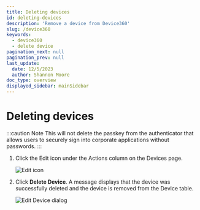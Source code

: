 ```yaml
---
title: Deleting devices
id: deleting-devices
description: 'Remove a device from Device360'
slug: /device360
keywords:
  - device360
  - delete device
pagination_next: null
pagination_prev: null
last_update:
  date: 12/5/2023
  author: Shannon Moore
doc_type: overview
displayed_sidebar: mainSidebar
---
```

# Deleting devices

:::caution Note 
This will not delete the passkey from the authenticator that allows users to securely sign into corporate applications without passwords.
:::

1. Click the Edit icon under the Actions column on the Devices page.

   ![Edit icon]("../images/devices/edit-icon.png")

2. Click **Delete Device**. A message displays that the device was successfully deleted and the device is removed from the Device table.

   ![Edit Device dialog]("../images/devices/edit-device.png")
